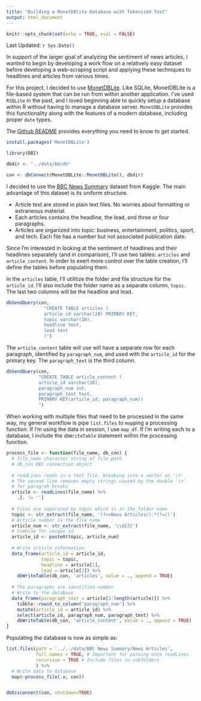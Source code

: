 ```yaml
---
title: "Building a MonetDBlite Database with Tokenized Text"
output: html_document
---
```


```r
knitr::opts_chunk$set(echo = TRUE, eval = FALSE)
```

Last Updated: `r Sys.Date()`

In support of the larger goal of analyzing the sentiment of news articles, I wanted to begin by developing a work flow on a relatively easy dataset before developing a web-scraping script and applying these techniques to headlines and articles from various times.

For this project, I decided to use [MonetDBLite](https://www.monetdb.org/blog/monetdblite-r). Like SQLite, MonetDBLite is a file-based system that can be run from within another application. I've used `RSQLite` in the past, and I loved beginning able to quickly setup a database within R without having to manage a database server. `MonetDBLite` provides this functionality along with the features of a modern database, including proper `date` types. 

The [Github README](https://github.com/hannesmuehleisen/MonetDBLite-R) provides everything you need to know to get started.

```r
install.packages('MonetDBLite')

library(DBI)

dbdir <- "../data/bbcdb"

con <- dbConnect(MonetDBLite::MonetDBLite(), dbdir)
```

I decided to use the [BBC News Summary](https://www.kaggle.com/pariza/bbc-news-summary) dataset from Kaggle. The main advantage of this dataset is its uniform structure.

- Article text are stored in plain text files. No worries about formatting or extraneous material.
- Each articles contains the headline, the lead, and three or four paragraphs.
- Articles are organized into topic: business, entertainment, politics, sport, and tech. Each file has a number but not associated publication date.

Since I'm interested in looking at the sentiment of headlines and their headlines separately (and in comparison), I'll use two tables: `articles` and `article_content`. In order to exert more control over the table creation, I'll define the tables before populating them.

In the `articles` table, I'll utilitize the folder and file structure for the `article_id`. I'll also include the folder name as a separate column, `topic`. The last two columns will be the headline and lead.

```r
dbSendQuery(con,
              "CREATE TABLE articles (
              article_id varchar(20) PRIMARY KEY,
              topic varchar(10),
              headline text,
              lead text
              )")
```

The `article_content` table will use will have a separate row for each paragraph, identified by `paragraph_num`, and used with the `article_id` for the primary key. The `paragraph_text` is the third column. 

```r
dbSendQuery(con,
            "CREATE TABLE article_content (
            article_id varchar(20),
            paragraph_num int,
            paragraph_text text,
            PRIMARY KEY(article_id, paragraph_num))
            ")
```

When working with multiple files that need to be processed in the same way, my general workflow is pipe `list.files` to `map`ping a processing function. If I'm using the data in session, I use `map_df`. If I'm writing each to a database, I include the `dbWriteTable` statement within the processing function.  

```r
process_file <- function(file_name, db_con) {
  # file_name character string of file_path
  # db_con DBI connection object
  
  # readLines reads in a text file, breaking into a vector on '\n'
  # The second line removes empty strings caused by the double '\n' 
  # for paragrah breaks
  article <- readLines(file_name) %>% 
    .[. != '']
  
  # Files are separated by topic which is in the folder name
  topic <- str_extract(file_name, '(?<=News Articles/).*(?=/)')
  # Article number is the file name
  article_num <- str_extract(file_name, '\\d{3}')
  # Combine for unique id
  article_id <- paste0(topic, article_num)
  
  # Write article information
  data_frame(article_id = article_id,
             topic = topic,
             headline = article[1],
             lead = article[2]) %>% 
    dbWriteTable(db_con, 'articles', value = ., append = TRUE)
  
  # The paragraphs are identified number
  # Write to the database
  data_frame(paragraph_text = article[3:length(article)]) %>% 
    tibble::rowid_to_column('paragraph_num') %>% 
    mutate(article_id = article_id) %>% 
    select(article_id, paragraph_num, paragraph_text) %>% 
    dbWriteTable(db_con, 'article_content', value = ., append = TRUE)
}

```

Populating the database is now as simple as:

```r
list.files(path = '../../data/BBC News Summary/News Articles',
           full.names = TRUE, # Important for passing onto readLines
           recursive = TRUE # Include files in subfolders
           ) %>% 
  # Write data to database
  map(~process_file(.x, con))
```

```r

```

```r
dbDisconnect(con, shutdown=TRUE)

```